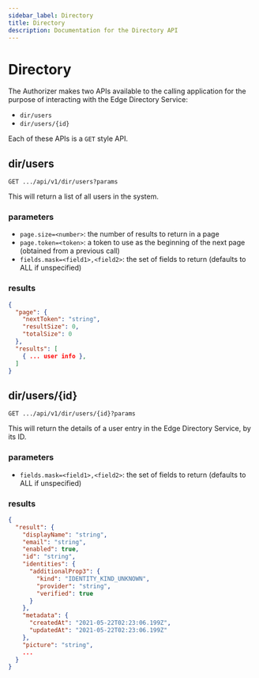 ```yaml
---
sidebar_label: Directory
title: Directory
description: Documentation for the Directory API
---
```


# Directory

The Authorizer makes two APIs available to the calling application for the purpose of
interacting with the Edge Directory Service:

- `dir/users`
- `dir/users/{id}`

Each of these APIs is a `GET` style API.

## dir/users

`GET .../api/v1/dir/users?params`

This will return a list of all users in the system.

### parameters

- `page.size=<number>`: the number of results to return in a page
- `page.token=<token>`: a token to use as the beginning of the next page (obtained from a previous call)
- `fields.mask=<field1>,<field2>`: the set of fields to return (defaults to ALL if unspecified)

### results

```json
{
  "page": {
    "nextToken": "string",
    "resultSize": 0,
    "totalSize": 0
  },
  "results": [
    { ... user info },
  ]
}
```

## dir/users/{id}

`GET .../api/v1/dir/users/{id}?params`

This will return the details of a user entry in the Edge Directory Service, by its ID.

### parameters

- `fields.mask=<field1>,<field2>`: the set of fields to return (defaults to ALL if unspecified)

### results

```json
{
  "result": {
    "displayName": "string",
    "email": "string",
    "enabled": true,
    "id": "string",
    "identities": {
      "additionalProp3": {
        "kind": "IDENTITY_KIND_UNKNOWN",
        "provider": "string",
        "verified": true
      }
    },
    "metadata": {
      "createdAt": "2021-05-22T02:23:06.199Z",
      "updatedAt": "2021-05-22T02:23:06.199Z"
    },
    "picture": "string",
    ...
  }
}
```
